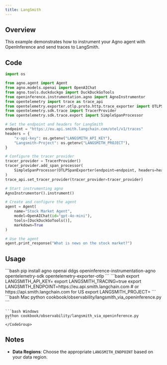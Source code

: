 ```yaml
---
title: LangSmith
---
```


## Overview

This example demonstrates how to instrument your Agno agent with OpenInference and send traces to LangSmith.

## Code

```python
import os

from agno.agent import Agent
from agno.models.openai import OpenAIChat
from agno.tools.duckduckgo import DuckDuckGoTools
from openinference.instrumentation.agno import AgnoInstrumentor
from opentelemetry import trace as trace_api
from opentelemetry.exporter.otlp.proto.http.trace_exporter import OTLPSpanExporter
from opentelemetry.sdk.trace import TracerProvider
from opentelemetry.sdk.trace.export import SimpleSpanProcessor

# Set the endpoint and headers for LangSmith
endpoint = "https://eu.api.smith.langchain.com/otel/v1/traces"
headers = {
    "x-api-key": os.getenv("LANGSMITH_API_KEY"),
    "Langsmith-Project": os.getenv("LANGSMITH_PROJECT"),
}

# Configure the tracer provider
tracer_provider = TracerProvider()
tracer_provider.add_span_processor(
    SimpleSpanProcessor(OTLPSpanExporter(endpoint=endpoint, headers=headers))
)
trace_api.set_tracer_provider(tracer_provider=tracer_provider)

# Start instrumenting agno
AgnoInstrumentor().instrument()

# Create and configure the agent
agent = Agent(
    name="Stock Market Agent",
    model=OpenAIChat(id="gpt-4o-mini"),
    tools=[DuckDuckGoTools()],
    markdown=True
)

# Use the agent
agent.print_response("What is news on the stock market?")
```

## Usage

<Steps>
  <Step title="Install Dependencies">
    ```bash
    pip install agno openai ddgs openinference-instrumentation-agno opentelemetry-sdk opentelemetry-exporter-otlp
    ```
  </Step>

  <Step title="Set Environment Variables">
    ```bash
    export LANGSMITH_API_KEY=<your-key>
    export LANGSMITH_TRACING=true
    export LANGSMITH_ENDPOINT=https://eu.api.smith.langchain.com  # or https://api.smith.langchain.com for US
    export LANGSMITH_PROJECT=<your-project-name>
    ```
  </Step>

  <Step title="Run the Agent">
    <CodeGroup>
    ```bash Mac
    python cookbook/observability/langsmith_via_openinference.py
    ```

    ```bash Windows
    python cookbook/observability/langsmith_via_openinference.py
    ```
    </CodeGroup>
  </Step>
</Steps>

## Notes

- **Data Regions**: Choose the appropriate `LANGSMITH_ENDPOINT` based on your data region.